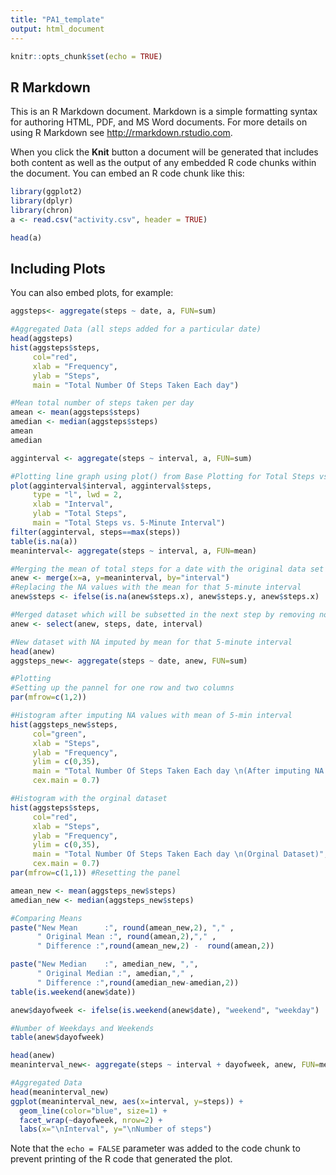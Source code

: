 ```yaml
---
title: "PA1_template"
output: html_document
---
```


```r
knitr::opts_chunk$set(echo = TRUE)
```

## R Markdown

This is an R Markdown document. Markdown is a simple formatting syntax for authoring HTML, PDF, and MS Word documents. For more details on using R Markdown see <http://rmarkdown.rstudio.com>.

When you click the **Knit** button a document will be generated that includes both content as well as the output of any embedded R code chunks within the document. You can embed an R code chunk like this:

```r
library(ggplot2)
library(dplyr)
library(chron)
a <- read.csv("activity.csv", header = TRUE)

head(a)
```

## Including Plots

You can also embed plots, for example:

```r
aggsteps<- aggregate(steps ~ date, a, FUN=sum)

#Aggregated Data (all steps added for a particular date)
head(aggsteps)
hist(aggsteps$steps, 
     col="red", 
     xlab = "Frequency", 
     ylab = "Steps",
     main = "Total Number Of Steps Taken Each day")

```

```r
#Mean total number of steps taken per day
amean <- mean(aggsteps$steps)
amedian <- median(aggsteps$steps)
amean
amedian
```

```r
agginterval <- aggregate(steps ~ interval, a, FUN=sum)

#Plotting line graph using plot() from Base Plotting for Total Steps vs 5-Minute Interval
plot(agginterval$interval, agginterval$steps, 
     type = "l", lwd = 2,
     xlab = "Interval", 
     ylab = "Total Steps",
     main = "Total Steps vs. 5-Minute Interval")
filter(agginterval, steps==max(steps))
table(is.na(a))
meaninterval<- aggregate(steps ~ interval, a, FUN=mean)
```

```r
#Merging the mean of total steps for a date with the original data set
anew <- merge(x=a, y=meaninterval, by="interval")
#Replacing the NA values with the mean for that 5-minute interval
anew$steps <- ifelse(is.na(anew$steps.x), anew$steps.y, anew$steps.x)

#Merged dataset which will be subsetted in the next step by removing not required columns
anew <- select(anew, steps, date, interval)

#New dataset with NA imputed by mean for that 5-minute interval
head(anew)
aggsteps_new<- aggregate(steps ~ date, anew, FUN=sum)
```

```r

#Plotting
#Setting up the pannel for one row and two columns
par(mfrow=c(1,2))

#Histogram after imputing NA values with mean of 5-min interval
hist(aggsteps_new$steps, 
     col="green",
     xlab = "Steps", 
     ylab = "Frequency",
     ylim = c(0,35),
     main = "Total Number Of Steps Taken Each day \n(After imputing NA values with \n mean of 5-min interval)",
     cex.main = 0.7)
```

```r
#Histogram with the orginal dataset
hist(aggsteps$steps, 
     col="red", 
     xlab = "Steps", 
     ylab = "Frequency",
     ylim = c(0,35),
     main = "Total Number Of Steps Taken Each day \n(Orginal Dataset)",
     cex.main = 0.7)
par(mfrow=c(1,1)) #Resetting the panel
```

```r
amean_new <- mean(aggsteps_new$steps)
amedian_new <- median(aggsteps_new$steps)

#Comparing Means
paste("New Mean      :", round(amean_new,2), "," ,  
      " Original Mean :", round(amean,2),"," , 
      " Difference :",round(amean_new,2) -  round(amean,2))

paste("New Median    :", amedian_new, ",", 
      " Original Median :", amedian,"," , 
      " Difference :",round(amedian_new-amedian,2))
table(is.weekend(anew$date))

anew$dayofweek <- ifelse(is.weekend(anew$date), "weekend", "weekday")

```

```r
#Number of Weekdays and Weekends
table(anew$dayofweek)

head(anew)
meaninterval_new<- aggregate(steps ~ interval + dayofweek, anew, FUN=mean)

#Aggregated Data
head(meaninterval_new)
ggplot(meaninterval_new, aes(x=interval, y=steps)) + 
  geom_line(color="blue", size=1) + 
  facet_wrap(~dayofweek, nrow=2) +
  labs(x="\nInterval", y="\nNumber of steps")

```

Note that the `echo = FALSE` parameter was added to the code chunk to prevent printing of the R code that generated the plot.
